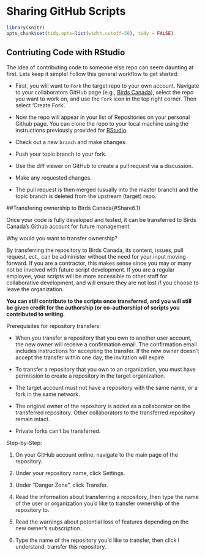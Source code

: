 # Sharing GitHub Scripts {#Share6}

```r

library(knitr)
opts_chunk$set(tidy.opts=list(width.cutoff=50), tidy = FALSE)

```

## Contriuting Code with RStudio

The idea of contributing code to someone else repo can seem daunting at first. Lets keep it simple! Follow this general workflow to get started:

- First, you will want to `Fork` the target repo to your own account. Navigate to your collaborators GitHub page (e.g., [Birds Canada](https://github.com/BirdsCanada)), select the repo you want to work on, and use the `Fork` icon in the top right corner. Then select 'Create Fork'.

- Now the repo will appear in your list of Repositories on your personal Github page. You can clone the repo to your local machine using the instructions previously provided for [RStudio](#RStud4.4). 

- Check out a new `branch` and make changes.

- Push your topic branch to your fork.

- Use the diff viewer on GitHub to create a pull request via a discussion.

- Make any requested changes.

- The pull request is then merged (usually into the master branch) and the topic branch is deleted from the upstream (target) repo.



##Transfering ownership to Birds Canada{#Share6.1}

Once your code is fully developed and tested, it can be transferred to Birds Canada's Github account for future management. 

Why would you want to transfer ownership? 

By transferring the repository to Birds Canada, its content, issues, pull request, ect., can be administer without the need for your input moving forward. If you are a contractor, this makes sense since you may or many not be involved with future script development. If you are a regular employee, your scripts will be more accessible to other staff for collaborative development, and will ensure they are not lost if you choose to leave the organization. 

**You can still contribute to the scripts once transferred, and you will still be given credit for the authorship (or co-authorship) of scripts you contributed to writing.** 

Prerequisites for repository transfers:

-   When you transfer a repository that you own to another user account, the new owner will receive a confirmation email. The confirmation email includes instructions for accepting the transfer. If the new owner doesn't accept the transfer within one day, the invitation will expire.

-   To transfer a repository that you own to an organization, you must have permission to create a repository in the target organization.

-   The target account must not have a repository with the same name, or a fork in the same network.

-   The original owner of the repository is added as a collaborator on the transferred repository. Other collaborators to the transferred repository remain intact.

-   Private forks can't be transferred.


Step-by-Step: 

1. On your GitHub account online, navigate to the main page of the repository.

2. Under your repository name, click Settings.

3. Under "Danger Zone", click Transfer. 

4. Read the information about transferring a repository, then type the name of the user or organization you'd like to transfer ownership of the repository to.

5. Read the warnings about potential loss of features depending on the new owner's subscription. 

6. Type the name of the repository you'd like to transfer, then click I understand, transfer this repository. 
